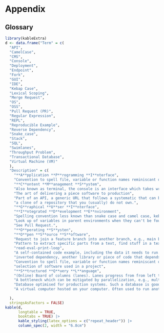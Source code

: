 # Appendix {-}

## Glossary {-}

```r
library(kableExtra)
d <- data.frame("Term" = c(
  "API",
  "CamelCase",
  "CMS",
  "Console",
  "Deployment",
  "Endpoint",
  "Fork",
  "GUI",
  "IDE",
  "Kebap Case",
  "Lexical Scoping",
  "Merge Request",
  "OS",
  "OSS",
  "Pull Request (PR)",
  "Regular Expression",
  "REPL",
  "Reproducible Example",
  "Reverse Dependency",
  "Snake_case",
  "Stack",
  "SQL",
  "Swimlanes",
  "Throughput Problem",
  "Transactional Database",
  "Virtual Machine (VM)"
  ),
  "Description" = c(
    "**A**pplication **P**rogramming **I**nterface",
    "Convention to spell file, variable or function names reminiscant of a camel, e.g., doSomething()",
    "**C**ontent **M**anagement **S**ystem",
    "Also known as terminal, the console is an interface which takes written user commands. Bash is one of the most popular terminals on OS level, but scripting languages like Python and R have consoles to communicate with there interpreter,too.",
    "The art of delivering a piece software to production",
    "Part of an API, a generic URL that follows a systematic that can be exploited to automate machine-to-machine data exchange.",
    "a clone of a repository that you (usually) do not own.",
    "**G**raphical **U**ser **I**nterface",
    "**I**ntegrated **D**evelopment **E**nvironment",
    "Spelling convention less known than snake case and camel case, kebap case looks like this: my-super-folder.",
    "Look up of variables in parent environments when they can't be found in the current environment. Be aware that this is the default behavior of R.",
    "See Pull Request.",
    "**O**perating **S**ysten",
    "**O**pen **S**ource **S**oftware",
    "Request to join a feature branch into another branch, e.g., main branch. Sometimes it's also called merge request.",
    "Pattern to extract specific parts from a text, find stuff in a text.",
    "read-eval-print-loop",
    "A self-contained code example, including the data it needs to run.",
    "inverted dependency, another library or piece of code that depends on the code at hand.",
    "Convention to spell file, variable or function names reminiscant of a snake, e.g., do_something()",
    "selection of software used in a project",
    "**S**tructured **Q**uery **L**anguage",
    "(Online) Board of columns (lanes). Lanes progress from from left to right and carry issues.",
    "A bottleneck which can be mitigated by parallelization, e.g., multiple containers running in parallel.",
    "Database optimised for production systems. Such a database is good at reading and writing individual rows w/o affecting the other and while taking care of data integrity.",
    "A virtual computer hosted on your computer. Often used to run another OS inside your main OS for testing purposes."
    
  ),
  stringsAsFactors = FALSE)
kable(d,
      longtable = TRUE,
      booktabs = TRUE) |>
      kable_styling(latex_options = c("repeat_header")) |>
      column_spec(2, width = "6.8cm")

```


<!-- ## Testing --> 




















